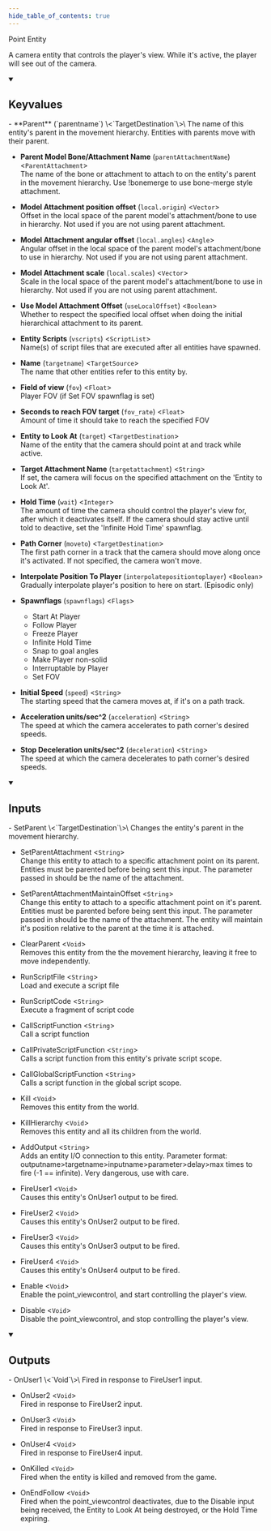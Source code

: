 ```yaml
---
hide_table_of_contents: true
---
```


<!---
!!!!!!
THIS PAGE IS AUTOGENERATED FROM GAME FGD DEFINITIONS!
DO NOT EDIT MANUALLY!
!!!!!!

In order to make edits, you can make an annotation file in /fgd_dump_overrides
-->


Point Entity

A camera entity that controls the player's view. While it's active, the player will see out of the camera.

<details open>
<summary><h2>Keyvalues</h2></summary>
- **Parent** (`parentname`) \<`TargetDestination`\>\
The name of this entity's parent in the movement hierarchy. Entities with parents move with their parent.

- **Parent Model Bone/Attachment Name** (`parentAttachmentName`) \<`ParentAttachment`\>\
The name of the bone or attachment to attach to on the entity's parent in the movement hierarchy. Use !bonemerge to use bone-merge style attachment.

- **Model Attachment position offset** (`local.origin`) \<`Vector`\>\
Offset in the local space of the parent model's attachment/bone to use in hierarchy. Not used if you are not using parent attachment.

- **Model Attachment angular offset** (`local.angles`) \<`Angle`\>\
Angular offset in the local space of the parent model's attachment/bone to use in hierarchy. Not used if you are not using parent attachment.

- **Model Attachment scale** (`local.scales`) \<`Vector`\>\
Scale in the local space of the parent model's attachment/bone to use in hierarchy. Not used if you are not using parent attachment.

- **Use Model Attachment Offset** (`useLocalOffset`) \<`Boolean`\>\
Whether to respect the specified local offset when doing the initial hierarchical attachment to its parent.

- **Entity Scripts** (`vscripts`) \<`ScriptList`\>\
Name(s) of script files that are executed after all entities have spawned.

- **Name** (`targetname`) \<`TargetSource`\>\
The name that other entities refer to this entity by.

- **Field of view** (`fov`) \<`Float`\>\
Player FOV (if Set FOV spawnflag is set)

- **Seconds to reach FOV target** (`fov_rate`) \<`Float`\>\
Amount of time it should take to reach the specified FOV

- **Entity to Look At** (`target`) \<`TargetDestination`\>\
Name of the entity that the camera should point at and track while active.

- **Target Attachment Name** (`targetattachment`) \<`String`\>\
If set, the camera will focus on the specified attachment on the 'Entity to Look At'.

- **Hold Time** (`wait`) \<`Integer`\>\
The amount of time the camera should control the player's view for, after which it deactivates itself. If the camera should stay active until told to deactive, set the 'Infinite Hold Time' spawnflag.

- **Path Corner** (`moveto`) \<`TargetDestination`\>\
The first path corner in a track that the camera should move along once it's activated. If not specified, the camera won't move.

- **Interpolate Position To Player** (`interpolatepositiontoplayer`) \<`Boolean`\>\
Gradually interpolate player's position to here on start. (Episodic only)

- **Spawnflags** (`spawnflags`) \<`Flags`\>
  - Start At Player 
  - Follow Player 
  - Freeze Player 
  - Infinite Hold Time 
  - Snap to goal angles 
  - Make Player non-solid 
  - Interruptable by Player 
  - Set FOV 


- **Initial Speed** (`speed`) \<`String`\>\
The starting speed that the camera moves at, if it's on a path track.

- **Acceleration units/sec^2** (`acceleration`) \<`String`\>\
The speed at which the camera accelerates to path corner's desired speeds.

- **Stop Deceleration units/sec^2** (`deceleration`) \<`String`\>\
The speed at which the camera decelerates to path corner's desired speeds.


 </details>
<details open>
<summary><h2>Inputs</h2></summary>
- SetParent \<`TargetDestination`\>\
Changes the entity's parent in the movement hierarchy.

- SetParentAttachment \<`String`\>\
Change this entity to attach to a specific attachment point on its parent. Entities must be parented before being sent this input. The parameter passed in should be the name of the attachment.

- SetParentAttachmentMaintainOffset \<`String`\>\
Change this entity to attach to a specific attachment point on it's parent. Entities must be parented before being sent this input. The parameter passed in should be the name of the attachment. The entity will maintain it's position relative to the parent at the time it is attached.

- ClearParent \<`Void`\>\
Removes this entity from the the movement hierarchy, leaving it free to move independently.

- RunScriptFile \<`String`\>\
Load and execute a script file

- RunScriptCode \<`String`\>\
Execute a fragment of script code

- CallScriptFunction \<`String`\>\
Call a script function

- CallPrivateScriptFunction \<`String`\>\
Calls a script function from this entity's private script scope.

- CallGlobalScriptFunction \<`String`\>\
Calls a script function in the global script scope.

- Kill \<`Void`\>\
Removes this entity from the world.

- KillHierarchy \<`Void`\>\
Removes this entity and all its children from the world.

- AddOutput \<`String`\>\
Adds an entity I/O connection to this entity. Parameter format: outputname&gt;targetname>inputname&gt;parameter&gt;delay&gt;max times to fire (-1 == infinite). Very dangerous, use with care.

- FireUser1 \<`Void`\>\
Causes this entity's OnUser1 output to be fired.

- FireUser2 \<`Void`\>\
Causes this entity's OnUser2 output to be fired.

- FireUser3 \<`Void`\>\
Causes this entity's OnUser3 output to be fired.

- FireUser4 \<`Void`\>\
Causes this entity's OnUser4 output to be fired.

- Enable \<`Void`\>\
Enable the point_viewcontrol, and start controlling the player's view.

- Disable \<`Void`\>\
Disable the point_viewcontrol, and stop controlling the player's view.


 </details>
<details open>
<summary><h2>Outputs</h2></summary>
- OnUser1 \<`Void`\>\
Fired in response to FireUser1 input.

- OnUser2 \<`Void`\>\
Fired in response to FireUser2 input.

- OnUser3 \<`Void`\>\
Fired in response to FireUser3 input.

- OnUser4 \<`Void`\>\
Fired in response to FireUser4 input.

- OnKilled \<`Void`\>\
Fired when the entity is killed and removed from the game.

- OnEndFollow \<`Void`\>\
Fired when the point_viewcontrol deactivates, due to the Disable input being received, the Entity to Look At being destroyed, or the Hold Time expiring.


 </details>